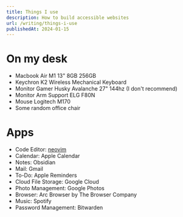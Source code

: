 ```yaml
---
title: Things I use
description: How to build accessible websites
url: /writing/things-i-use
publishedAt: 2024-01-15
---
```



# On my desk

- Macbook Air M1 13" 8GB 256GB
- Keychron K2 Wireless Mechanical Keyboard
- Monitor Gamer Husky Avalanche 27" 144hz (I don't recommend)
- Monitor Arm Support ELG F80N
- Mouse Logitech M170
- Some random office chair

# Apps

- Code Editor: [neovim](https://github.com/guivictorr/dotfiles)
- Calendar: Apple Calendar
- Notes: Obsidian
- Mail: Gmail
- To-Do: Apple Reminders
- Cloud File Storage: Google Cloud
- Photo Management: Google Photos
- Browser: Arc Browser by The Browser Company
- Music: Spotify
- Password Management: Bitwarden
